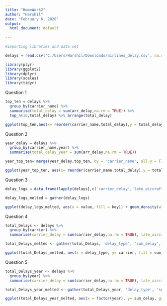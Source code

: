 ```yaml
---
title: "HomeWork2"
author: "Harshil"
date: "February 6, 2020"
output:
  html_document: default
  
---
```


```r
#importing libraries and data set

delays = read.csv('C:/Users/Harshil/Downloads/airlines_delay.csv', na.string = '')

library(plyr)
library(ggplot2)
library(dplyr)
library(scales)
library(tidyr)
```

Question 1
```r
top_ten = delays %>%
  group_by(carrier_name) %>%
  summarise(total_delay = sum(arr_delay,na.rm = TRUE)) %>% 
  top_n(10,total_delay) %>% arrange(total_delay)

ggplot(top_ten,aes(x= reorder(carrier_name,total_delay),y = total_delay))+geom_bar(stat='identity' ,color='skyblue',fill='steelblue')+ labs(y = 'Total Delays(in mins)', x = 'Airline')+theme(axis.text.x = element_text(angle = 45, hjust = 1), panel.grid.major.y = element_line(color = 'grey'))+ scale_y_continuous(name="Total Delays(in mins)", labels = comma)

```

Question 2
```r
year_delay = delays %>% 
  group_by(carrier_name,year) %>%  
  summarise(total_delay_year = sum(arr_delay,na.rm = TRUE)) 

year_top_ten= merge(year_delay,top_ten, by = 'carrier_name', all.y = T)

ggplot(year_top_ten, aes(x= reorder(carrier_name,total_delay),y = total_delay_year, fill = as.factor(year)))+geom_bar(type = 'stacked', stat='identity')+ labs(y = 'Total Delays(in mins)', x = 'Airline', fill= 'Year')+theme(axis.text.x = element_text(angle = 45, hjust = 1), panel.grid.major.y = element_line(color = 'grey'))+scale_y_continuous(name="Total Delays(in mins)", labels = comma)
```

Question 3
```r

delay_logs = data.frame(lapply(delays[,c('carrier_delay','late_aircraft_delay','nas_delay','security_delay','weather_delay')], FUN = log))

delay_logs_melted = gather(delay_logs)

ggplot(delay_logs_melted, aes(x = value, fill = key)) + geom_density(alpha = .45, na.rm = TRUE) + labs(y= 'density', x= 'Log delay in mins', fill='Delay_type')

```

Question 4
```r
total_Delays <- delays %>% 
  group_by(carrier) %>%  
  summarise(carrier_delay = sum(carrier_delay,na.rm = TRUE), late_aircraft_delay = sum(late_aircraft_delay, na.rm = TRUE), nas_delay = sum(nas_delay, na.rm = TRUE), security_delay = sum(security_delay, na.rm = TRUE), weather_delay = sum(weather_delay, na.rm = TRUE))

total_Delays_melted <- gather(total_Delays, 'delay_type', 'sum_delay', -1)

ggplot(total_Delays_melted, aes(x = delay_type, y= carrier, fill = sum_delay))+ geom_tile()
```

Question 5

```r

total_Delays_year <- delays %>% 
  group_by(year) %>%  
  summarise(carrier_delay = sum(carrier_delay,na.rm = TRUE), late_aircraft_delay = sum(late_aircraft_delay, na.rm = TRUE), nas_delay = sum(nas_delay, na.rm = TRUE), security_delay = sum(security_delay, na.rm = TRUE), weather_delay = sum(weather_delay, na.rm = TRUE))

total_Delays_year_melted <- gather(total_Delays_year, 'delay_type', 'sum_delay', -1)

ggplot(total_Delays_year_melted, aes(x = factor(year), y= sum_delay, group = delay_type, color = delay_type))+ geom_line()+ geom_point()

```



